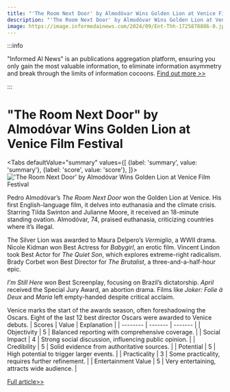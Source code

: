 ```yaml
---
title: "'The Room Next Door' by Almodóvar Wins Golden Lion at Venice Film Festival"
description: "'The Room Next Door' by Almodóvar Wins Golden Lion at Venice Film Festival"
image: https://image.informedainews.com/2024/09/Ent-Thh-1725878886-0.jpg
---
```



:::info

"Informed AI News" is an publications aggregation platform, ensuring you only gain the most valuable information, to eliminate information asymmetry and break through the limits of information cocoons.  [Find out more >>](/)

:::

# "The Room Next Door" by Almodóvar Wins Golden Lion at Venice Film Festival


<Tabs
	defaultValue="summary"
	values={[
	{label: 'summary', value: 'summary'},
	{label: 'score', value: 'score'},
]}>
<TabItem value="summary">
<img
  src="https://image.informedainews.com/2024/09/Ent-Thh-1725878886-0.jpg"
  alt="'The Room Next Door' by Almodóvar Wins Golden Lion at Venice Film Festival"
/>



Pedro Almodóvar’s *The Room Next Door* won the Golden Lion at Venice. His first English-language film, it delves into euthanasia and the climate crisis. Starring Tilda Swinton and Julianne Moore, it received an 18-minute standing ovation. Almodóvar, 74, praised euthanasia, criticizing countries where it’s illegal.

The Silver Lion was awarded to Maura Delpero’s *Vermiglio*, a WWII drama. Nicole Kidman won Best Actress for *Babygirl*, an erotic film. Vincent Lindon took Best Actor for *The Quiet Son*, which explores extreme-right radicalism. Brady Corbet won Best Director for *The Brutalist*, a three-and-a-half-hour epic.

*I’m Still Here* won Best Screenplay, focusing on Brazil’s dictatorship. *April* received the Special Jury Award, an abortion drama. Films like *Joker: Folie à Deux* and *Maria* left empty-handed despite critical acclaim.

Venice marks the start of the awards season, often foreshadowing the Oscars. Eight of the last 12 best director Oscars were awarded to Venice debuts.
</TabItem>
<TabItem value="score">
	| Scores     | Value   | Explanation |
	| -------- | ------- | ------- |
	| Objectivity  | 5    | Balanced reporting with comprehensive coverage.    |
	| Social Impact | 4     | Strong social discussion, influencing public opinion.    |
	| Credibility    | 5    | Solid evidence from authoritative sources.    |
	| Potential    | 5    | High potential to trigger larger events.    |
	| Practicality    | 3    | Some practicality, requires further refinement.    |
	| Entertainment Value    | 5    | Very entertaining, attracts wide audience.    |
</TabItem>
</Tabs>

[Full article>>](https://www.theguardian.com/film/article/2024/sep/07/almodovars-the-room-next-door-wins-golden-lion-at-venice-film-festival)
